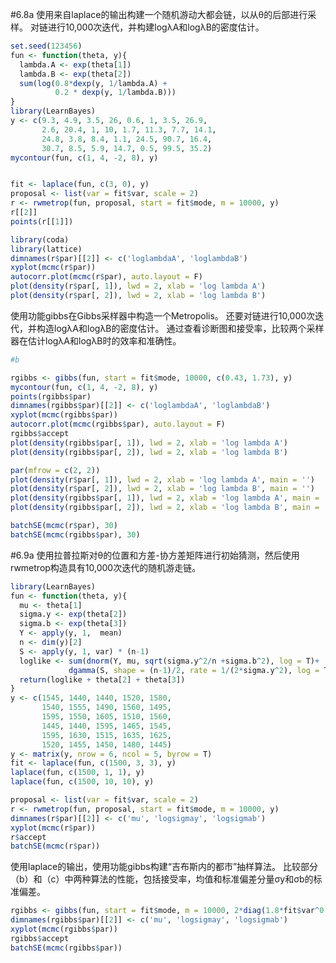 #6.8a
使用来自laplace的输出构建一个随机游动大都会链，以从θ的后部进行采样。
对链进行10,000次迭代，并构建logλA和logλB的密度估计。
```{r}
set.seed(123456)
fun <- function(theta, y){
  lambda.A <- exp(theta[1])
  lambda.B <- exp(theta[2])
  sum(log(0.8*dexp(y, 1/lambda.A) + 
          0.2 * dexp(y, 1/lambda.B)))
}
library(LearnBayes)
y <- c(9.3, 4.9, 3.5, 26, 0.6, 1, 3.5, 26.9, 
       2.6, 20.4, 1, 10, 1.7, 11.3, 7.7, 14.1, 
       24.8, 3.8, 8.4, 1.1, 24.5, 90.7, 16.4, 
       30.7, 8.5, 5.9, 14.7, 0.5, 99.5, 35.2)
mycontour(fun, c(1, 4, -2, 8), y)


fit <- laplace(fun, c(3, 0), y)
proposal <- list(var = fit$var, scale = 2)
r <- rwmetrop(fun, proposal, start = fit$mode, m = 10000, y)
r[[2]]
points(r[[1]])
```



```{r}
library(coda)
library(lattice)
dimnames(r$par)[[2]] <- c('loglambdaA', 'loglambdaB')
xyplot(mcmc(r$par))
autocorr.plot(mcmc(r$par), auto.layout = F)
plot(density(r$par[, 1]), lwd = 2, xlab = 'log lambda A')
plot(density(r$par[, 2]), lwd = 2, xlab = 'log lambda B')
```
使用功能gibbs在Gibbs采样器中构造一个Metropolis。
还要对链进行10,000次迭代，并构造logλA和logλB的密度估计。
通过查看诊断图和接受率，比较两个采样器在估计logλA和logλB时的效率和准确性。
```{r}
#b

rgibbs <- gibbs(fun, start = fit$mode, 10000, c(0.43, 1.73), y)
mycontour(fun, c(1, 4, -2, 8), y)
points(rgibbs$par)
dimnames(rgibbs$par)[[2]] <- c('loglambdaA', 'loglambdaB')
xyplot(mcmc(rgibbs$par))
autocorr.plot(mcmc(rgibbs$par), auto.layout = F)
rgibbs$accept
plot(density(rgibbs$par[, 1]), lwd = 2, xlab = 'log lambda A')
plot(density(rgibbs$par[, 2]), lwd = 2, xlab = 'log lambda B')
```

```{r}
par(mfrow = c(2, 2))
plot(density(r$par[, 1]), lwd = 2, xlab = 'log lambda A', main = '')
plot(density(r$par[, 2]), lwd = 2, xlab = 'log lambda B', main = '')
plot(density(rgibbs$par[, 1]), lwd = 2, xlab = 'log lambda A', main = '')
plot(density(rgibbs$par[, 2]), lwd = 2, xlab = 'log lambda B', main = '')

batchSE(mcmc(r$par), 30)
batchSE(mcmc(rgibbs$par), 30)
```
#6.9a
使用拉普拉斯对θ的位置和方差-协方差矩阵进行初始猜测，然后使用rwmetrop构造具有10,000次迭代的随机游走链。
```{r}
library(LearnBayes)
fun <- function(theta, y){
  mu <- theta[1]
  sigma.y <- exp(theta[2])
  sigma.b <- exp(theta[3])
  Y <- apply(y, 1,  mean)
  n <- dim(y)[2]
  S <- apply(y, 1, var) * (n-1)
  loglike <- sum(dnorm(Y, mu, sqrt(sigma.y^2/n +sigma.b^2), log = T)+
             dgamma(S, shape = (n-1)/2, rate = 1/(2*sigma.y^2), log = T))
  return(loglike + theta[2] + theta[3])
}
y <- c(1545, 1440, 1440, 1520, 1580, 
       1540, 1555, 1490, 1560, 1495, 
       1595, 1550, 1605, 1510, 1560, 
       1445, 1440, 1595, 1465, 1545, 
       1595, 1630, 1515, 1635, 1625, 
       1520, 1455, 1450, 1480, 1445)
y <- matrix(y, nrow = 6, ncol = 5, byrow = T)
fit <- laplace(fun, c(1500, 3, 3), y)
laplace(fun, c(1500, 1, 1), y)
laplace(fun, c(1500, 10, 10), y)

```

```{r}

proposal <- list(var = fit$var, scale = 2)
r <- rwmetrop(fun, proposal, start = fit$mode, m = 10000, y)
dimnames(r$par)[[2]] <- c('mu', 'logsigmay', 'logsigmab')
xyplot(mcmc(r$par))
r$accept
batchSE(mcmc(r$par))

```
使用laplace的输出，使用功能gibbs构建“吉布斯内的都市”抽样算法。
比较部分（b）和（c）中两种算法的性能，包括接受率，均值和标准偏差分量σy和σb的标准偏差。
```{r}

rgibbs <- gibbs(fun, start = fit$mode, m = 10000, 2*diag(1.8*fit$var^0.5), y)
dimnames(rgibbs$par)[[2]] <- c('mu', 'logsigmay', 'logsigmab')
xyplot(mcmc(rgibbs$par))
rgibbs$accept
batchSE(mcmc(rgibbs$par))
```



